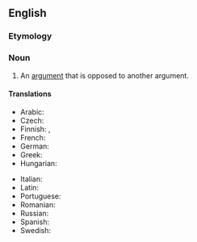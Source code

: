 ==English==
{{wikipedia}}

===Etymology===
{{prefix|en|counter|argument}}

===Noun===
{{en-noun}}

# An [[argument]] that is opposed to another argument.

====Translations====
{{trans-top|an argument that is opposed to another argument}}
* Arabic: {{t-needed|ar}}
* Czech: {{t|cs|protiargument|m}}
* Finnish: {{t|fi|vastaväite}}, {{t+|fi|vasta-argumentti}}
* French: {{t+|fr|contre-argument|m}}
* German: {{t+|de|Gegenargument|n}}
* Greek: {{t+|el|αντεπιχείρημα|n|sc=Grek}}
* Hungarian: {{t+|hu|ellenérv}}
{{trans-mid}}
* Italian: {{t-needed|it}}
* Latin: {{t+|la|contrādictiō|f}}
* Portuguese: {{t+|pt|contra-argumento|m}}
* Romanian: {{t|ro|contra argument}}
* Russian: {{t+|ru|контраргуме́нт|m}}
* Spanish: {{t+|es|contraargumento|m}}
* Swedish: {{t+|sv|motargument|n}}
{{trans-bottom}}